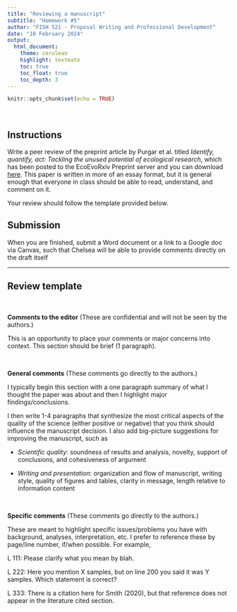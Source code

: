 ```yaml
---
title: "Reviewing a manuscript"
subtitle: "Homework #5"
author: "FISH 521 - Proposal Writing and Professional Development"
date: "10 February 2024"
output:
  html_document:
    theme: cerulean
    highlight: textmate
    toc: true
    toc_float: true
    toc_depth: 3
---
```


```r
knitr::opts_chunk$set(echo = TRUE)
```

<br>

## Instructions

Write a peer review of the preprint article by Purgar et al. titled *Identify, quantify, act: Tackling the unused potential of ecological research*, which has been posted to the EcoEvoRxiv Preprint server and you can download  [here](Purgar_preprint_unused_research.pdf). This paper is written in more of an essay format, but it is general enough that everyone in class should be able to read, understand, and comment on it.

Your review should follow the template provided below.


## Submission

When you are finished, submit a Word document or a link to a Google doc via Canvas, such that Chelsea will be able to provide comments directly on the draft itself


***

## Review template

<br>

**Comments to the editor** (These are confidential and will not be seen by the authors.)

This is an opportunity to place your comments or major concerns into context. This section should be brief (1 paragraph).

<br>

**General comments** (These comments go directly to the authors.)

I typically begin this section with a one paragraph summary of what I thought the paper was about and then I highlight major findings/conclusions.

I then write 1-4 paragraphs that synthesize the most critical aspects of the quality of the science (either positive or negative) that you think should influence the manuscript decision. I also add big-picture suggestions for improving the manuscript, such as

*	*Scientific quality*: soundness of results and analysis, novelty, support of conclusions, and cohesiveness of argument

*	*Writing and presentation*: organization and flow of manuscript, writing style, quality of figures and tables, clarity in message, length relative to information content

<br>

**Specific comments** (These comments go directly to the authors.)

These are meant to highlight specific issues/problems you have with background, analyses, interpretation, etc. I prefer to reference these by page/line number, if/when possible. For example,

L 111: Please clarify what you mean by blah.

L 222: Here you mention X samples, but on line 200 you said it was Y samples. Which statement is correct?

L 333: There is a citation here for Smith (2020), but that reference does not appear in the literature cited section.

